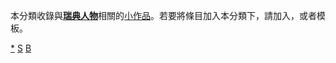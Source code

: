 {{Catnav|頁面分類|地理|国家|欧洲国家|瑞典|瑞典人}}
{{Catnav|頁面分類|地理|国家|按國家分類|各國人物|瑞典人}}
{{Catnav|頁面分類|各種主題的頁面分類|按國家分類|各國人物|瑞典人}}
{{Catnav|頁面分類|人类社会|人物|各國人物|瑞典人}}
{{Catnav|頁面分類|人物|各國人物|瑞典人}}
{{hidden category}}
{{WPSS-cat}}
本分類收錄與'''[[瑞典|瑞典]][[:Category:瑞典人|人物]]'''相關的[[Wikipedia:小作品|小作品]]。若要將條目加入本分類下，請加入'''{{tl|Sweden-bio-stub}}'''，或者'''{{tl|瑞典人物小作品}}'''模板。

[[Category:瑞典人|*]]
[[Category:歐洲人物小作品|S]]
[[Category:瑞典小作品|B]]